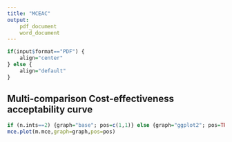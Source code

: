 ```yaml
---
title: "MCEAC"
output: 
	pdf_document
	word_document
---
```

```r
if(input$format=="PDF") {
    align="center"
} else {
    align="default"
}
```

## Multi-comparison Cost-effectiveness acceptability curve



```r
if (n.ints==2) {graph="base"; pos=c(1,1)} else {graph="ggplot2"; pos=TRUE}
mce.plot(m.mce,graph=graph,pos=pos)
```
